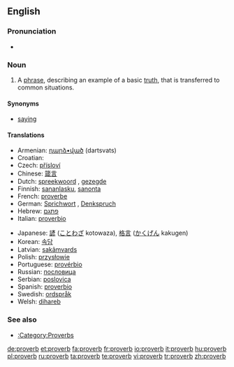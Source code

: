 {{see|Proverbs}}
{{wikipedia}}
==English==

===Pronunciation===
*{{audio|en-us-proverb.ogg|Audio (US)}}

===Noun===
{{en-noun}}

# A [[phrase]], describing an example of a basic [[truth]], that is transferred to common situations.

====Synonyms====
*[[saying]]

====Translations====
{{top}}
*Armenian: [[դարձ•ված]] (dartsvats)
*Croatian: {{t|hr|poslovica|f}}
*Czech: [[přísloví]] {{n}}
*Chinese: [[箴言]] {{n}}
*Dutch: [[spreekwoord]] {{n}}, [[gezegde]] {{n}}
*Finnish: [[sananlasku]], [[sanonta]]
*French: [[proverbe]]
*German: [[Sprichwort]] {{n}}, [[Denkspruch]] {{m}}
*Hebrew: [[פתגם]] {{m}}
*Italian: [[proverbio]] {{m}}
{{mid}}
*Japanese: [[諺]] ([[ことわざ]] kotowaza), [[格言]] ([[かくげん]] kakugen)
*Korean: [[속담]]
*Latvian: [[sakãmvards]]
*Polish: [[przysłowie]] {{n}}
*Portuguese: [[provérbio]] {{m}}
*Russian: [[пословица]] {{f}}
*Serbian: [[poslovica]] {{f}}
*Spanish: [[proverbio]] {{m}}
*Swedish: [[ordspråk]] {{n}}
*Welsh: [[dihareb]] {{f}}
{{bottom}}

===See also===
*[[:Category:Proverbs]]

[[de:proverb]]
[[et:proverb]]
[[fa:proverb]]
[[fr:proverb]]
[[io:proverb]]
[[it:proverb]]
[[hu:proverb]]
[[pl:proverb]]
[[ru:proverb]]
[[ta:proverb]]
[[te:proverb]]
[[vi:proverb]]
[[tr:proverb]]
[[zh:proverb]]